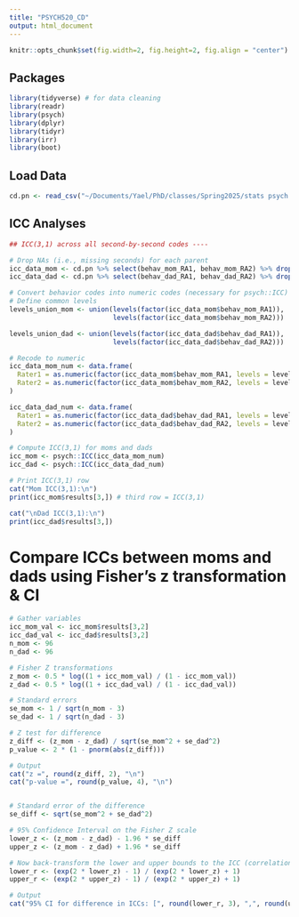 ```yaml
---
title: "PSYCH520_CD"
output: html_document
---
```


```r
knitr::opts_chunk$set(fig.width=2, fig.height=2, fig.align = "center")
```

## Packages
```r
library(tidyverse) # for data cleaning
library(readr)
library(psych) 
library(dplyr)
library(tidyr)
library(irr)
library(boot)
```

## Load Data
```r
cd.pn <- read_csv("~/Documents/Yael/PhD/classes/Spring2025/stats psych 520 measuremennt/Final_Project/spaff.couples.1-100_updated.csv")
```

## ICC Analyses
```r
## ICC(3,1) across all second-by-second codes ----

# Drop NAs (i.e., missing seconds) for each parent
icc_data_mom <- cd.pn %>% select(behav_mom_RA1, behav_mom_RA2) %>% drop_na()
icc_data_dad <- cd.pn %>% select(behav_dad_RA1, behav_dad_RA2) %>% drop_na()

# Convert behavior codes into numeric codes (necessary for psych::ICC)
# Define common levels
levels_union_mom <- union(levels(factor(icc_data_mom$behav_mom_RA1)),
                          levels(factor(icc_data_mom$behav_mom_RA2)))

levels_union_dad <- union(levels(factor(icc_data_dad$behav_dad_RA1)),
                          levels(factor(icc_data_dad$behav_dad_RA2)))

# Recode to numeric
icc_data_mom_num <- data.frame(
  Rater1 = as.numeric(factor(icc_data_mom$behav_mom_RA1, levels = levels_union_mom)),
  Rater2 = as.numeric(factor(icc_data_mom$behav_mom_RA2, levels = levels_union_mom))
)

icc_data_dad_num <- data.frame(
  Rater1 = as.numeric(factor(icc_data_dad$behav_dad_RA1, levels = levels_union_dad)),
  Rater2 = as.numeric(factor(icc_data_dad$behav_dad_RA2, levels = levels_union_dad))
)

# Compute ICC(3,1) for moms and dads
icc_mom <- psych::ICC(icc_data_mom_num)
icc_dad <- psych::ICC(icc_data_dad_num)

# Print ICC(3,1) row
cat("Mom ICC(3,1):\n")
print(icc_mom$results[3,]) # third row = ICC(3,1)

cat("\nDad ICC(3,1):\n")
print(icc_dad$results[3,])


```
# Compare ICCs between moms and dads using Fisher's z transformation & CI
```r

# Gather variables
icc_mom_val <- icc_mom$results[3,2]
icc_dad_val <- icc_dad$results[3,2]
n_mom <- 96
n_dad <- 96

# Fisher Z transformations
z_mom <- 0.5 * log((1 + icc_mom_val) / (1 - icc_mom_val))
z_dad <- 0.5 * log((1 + icc_dad_val) / (1 - icc_dad_val))

# Standard errors
se_mom <- 1 / sqrt(n_mom - 3)
se_dad <- 1 / sqrt(n_dad - 3)

# Z test for difference
z_diff <- (z_mom - z_dad) / sqrt(se_mom^2 + se_dad^2)
p_value <- 2 * (1 - pnorm(abs(z_diff)))

# Output
cat("z =", round(z_diff, 2), "\n")
cat("p-value =", round(p_value, 4), "\n")


# Standard error of the difference
se_diff <- sqrt(se_mom^2 + se_dad^2)

# 95% Confidence Interval on the Fisher Z scale
lower_z <- (z_mom - z_dad) - 1.96 * se_diff
upper_z <- (z_mom - z_dad) + 1.96 * se_diff

# Now back-transform the lower and upper bounds to the ICC (correlation) scale
lower_r <- (exp(2 * lower_z) - 1) / (exp(2 * lower_z) + 1)
upper_r <- (exp(2 * upper_z) - 1) / (exp(2 * upper_z) + 1)

# Output
cat("95% CI for difference in ICCs: [", round(lower_r, 3), ",", round(upper_r, 3), "]\n") 

```

